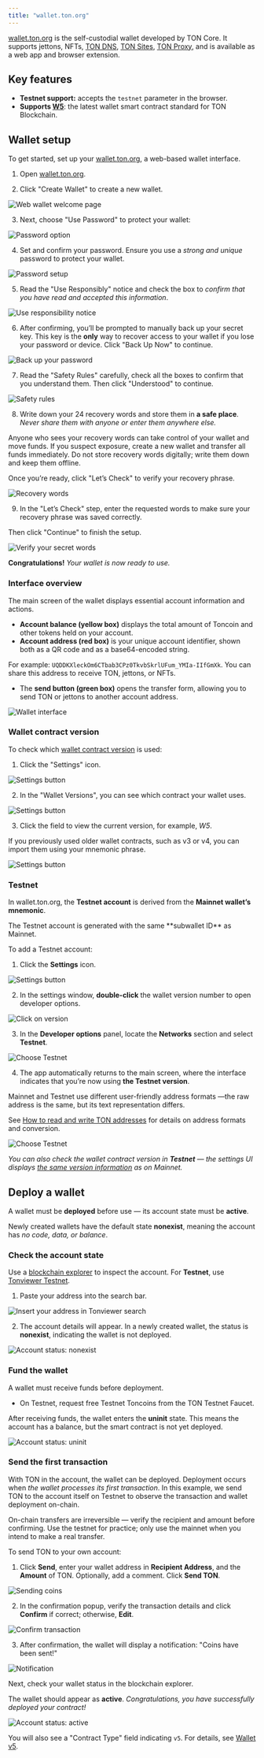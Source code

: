 ```yaml
---
title: "wallet.ton.org"
---
```



[wallet.ton.org](https://github.com/ton-blockchain/ton-wallet) is the self-custodial wallet developed by TON Core.
It supports jettons, NFTs, [TON DNS](/services/dns), [TON Sites](/services/sites), [TON Proxy](/services/proxy), and is available as a web app and browser extension.

## Key features

- **Testnet support:** accepts the `testnet` parameter in the browser.
- **Supports [W5](/standard/wallets/v5)**: the latest wallet smart contract standard for TON Blockchain.

## Wallet setup

To get started, set up your [wallet.ton.org](https://wallet.ton.org/), a web-based wallet interface.

1. Open [wallet.ton.org](https://wallet.ton.org/).

1. Click "Create Wallet" to create a new wallet.

<Image
  src="/resources/images/wallets/wallet-ton-org/welcome_page_light.png"
  darkSrc="/resources/images/wallets/wallet-ton-org/welcome_page_dark.png"
  alt="Web wallet welcome page"
/>

3. Next, choose "Use Password" to protect your wallet:

<Image
  src="/resources/images/wallets/wallet-ton-org/password_light.png"
  darkSrc="/resources/images/wallets/wallet-ton-org/password_dark.png"
  alt="Password option"
/>

4. Set and confirm your password.
   Ensure you use a _strong and unique_ password to protect your wallet.

<Image
  src="/resources/images/wallets/wallet-ton-org/creating_password_light.png"
  darkSrc="/resources/images/wallets/wallet-ton-org/creating_password_dark.png"
  alt="Password setup"
/>

5. Read the "Use Responsibly" notice and check the box to _confirm that you have read and accepted this information_.

<Image
  src="/resources/images/wallets/wallet-ton-org/responsibility_light.png"
  darkSrc="/resources/images/wallets/wallet-ton-org/responsibility_dark.png"
  alt="Use responsibility notice"
/>

6. After confirming, you’ll be prompted to manually back up your secret key.
   This key is the **only** way to recover access to your wallet if you lose your password or device.
   Click "Back Up Now" to continue.

<Image
  src="/resources/images/wallets/wallet-ton-org/backup_light.png"
  darkSrc="/resources/images/wallets/wallet-ton-org/backup_dark.png"
  alt="Back up your password"
/>

7. Read the "Safety Rules" carefully, check all the boxes to confirm that you understand them. Then click "Understood" to continue.

<Image
  src="/resources/images/wallets/wallet-ton-org/safety_light.png"
  darkSrc="/resources/images/wallets/wallet-ton-org/safety_dark.png"
  alt="Safety rules"
/>

8. Write down your 24 recovery words and store them in **a safe place**.
   _Never share them with anyone or enter them anywhere else._

<Aside
  type="danger"
  title="Secrets at risk"
>
  Anyone who sees your recovery words can take control of your wallet and move funds.
  If you suspect exposure, create a new wallet and transfer all funds immediately.
  Do not store recovery words digitally; write them down and keep them offline.
</Aside>

Once you’re ready, click "Let’s Check" to verify your recovery phrase.

<Image
  src="/resources/images/wallets/wallet-ton-org/secret_words_light.png"
  darkSrc="/resources/images/wallets/wallet-ton-org/secret_words_dark.png"
  alt="Recovery words"
/>

9. In the "Let’s Check" step, enter the requested words to make sure your recovery phrase was saved correctly.

Then click "Continue" to finish the setup.

<Image
  src="/resources/images/wallets/wallet-ton-org/verify_light.png"
  darkSrc="/resources/images/wallets/wallet-ton-org/verify_dark.png"
  alt="Verify your secret words"
/>

**Congratulations!** _Your wallet is now ready to use._

### Interface overview

The main screen of the wallet displays essential account information and actions.

- **Account balance (yellow box)** displays the total amount of Toncoin and other tokens held on your account.
- **Account address (red box)** is your unique account identifier, shown both as a QR code and as a base64-encoded string.

For example: `UQDDKXleckOm6CTbab3CPz0TkvbSkrlUFum_YMIa-IIfGmXk`.
You can share this address to receive TON, jettons, or NFTs.

- The **send button (green box)** opens the transfer form, allowing you to send TON or jettons to another account address.

<Image
  src="/resources/images/wallets/wallet-ton-org/ui_light.png"
  darkSrc="/resources/images/wallets/wallet-ton-org/ui_dark.png"
  alt="Wallet interface"
/>

### Wallet contract version

To check which [wallet contract version](/standard/wallets/comparison) is used:

1. Click the "Settings" icon.

<Image
  src="/resources/images/wallets/wallet-ton-org/settings_light.png"
  darkSrc="/resources/images/wallets/wallet-ton-org/settings_dark.png"
  alt="Settings button"
/>

2. In the "Wallet Versions", you can see which contract your wallet uses.

<Image
  src="/resources/images/wallets/wallet-ton-org/wallet_version_light.png"
  darkSrc="/resources/images/wallets/wallet-ton-org/wallet_version_dark.png"
  alt="Settings button"
/>

3. Click the field to view the current version, for example, _W5_.

If you previously used older wallet contracts, such as v3 or v4, you can import them using your mnemonic phrase.

<Image
  src="/resources/images/wallets/wallet-ton-org/contract_type_light.png"
  darkSrc="/resources/images/wallets/wallet-ton-org/contract_type_dark.png"
  alt="Settings button"
/>

### Testnet

In wallet.ton.org, the **Testnet account** is derived from the **Mainnet wallet’s mnemonic**.

<Aside
  type="caution"
>
  The Testnet account is generated with the same **subwallet ID** as Mainnet.
</Aside>

To add a Testnet account:

1. Click the **Settings** icon.

<Image
  src="/resources/images/wallets/wallet-ton-org/settings_light.png"
  darkSrc="/resources/images/wallets/wallet-ton-org/settings_dark.png"
  alt="Settings button"
/>

2. In the settings window, **double-click** the wallet version number to open developer options.

<Image
  src="/resources/images/wallets/wallet-ton-org/version_light.png"
  darkSrc="/resources/images/wallets/wallet-ton-org/version_dark.png"
  alt="Click on version"
/>

3. In the **Developer options** panel, locate the **Networks** section and select **Testnet**.

<Image
  src="/resources/images/wallets/wallet-ton-org/testnet_light.png"
  darkSrc="/resources/images/wallets/wallet-ton-org/testnet_dark.png"
  alt="Choose Testnet"
/>

4. The app automatically returns to the main screen, where the interface indicates that you’re now using **the Testnet version**.

<Aside type="note">
  Mainnet and Testnet use different user-friendly address formats —the raw address is the same, but its text representation differs.

  See [How to read and write TON addresses](/foundations/addresses/serialize#using-online-converter) for details on address formats and conversion.
</Aside>

<Image
  src="/resources/images/wallets/wallet-ton-org/testnet_version_light.png"
  darkSrc="/resources/images/wallets/wallet-ton-org/testnet_version_dark.png"
  alt="Choose Testnet"
/>

_You can also check the wallet contract version in **Testnet** — the settings UI displays [the same version information](/ecosystem/wallet-apps/web#wallet-contract-version) as on Mainnet._

## Deploy a wallet

A wallet must be **deployed** before use — its account state must be **active**.

Newly created wallets have the default state **nonexist**, meaning the account has _no code, data, or balance_.

### Check the account state

Use a [blockchain explorer](/ecosystem/explorers/overview) to inspect the account. For **Testnet**, use [Tonviewer Testnet](https://testnet.tonviewer.com/).

1. Paste your address into the search bar.

<Image
  src="/resources/images/wallets/wallet-ton-org/tonviewer_light.png"
  darkSrc="/resources/images/wallets/wallet-ton-org/tonviewer_dark.png"
  alt="Insert your address in Tonviewer search"
/>

2. The account details will appear. In a newly created wallet, the status is **nonexist**, indicating the wallet is not deployed.

<Image
  src="/resources/images/wallets/wallet-ton-org/address_nonexist_light.png"
  darkSrc="/resources/images/wallets/wallet-ton-org/address_nonexist_dark.png"
  alt="Account status: nonexist"
/>

### Fund the wallet

A wallet must receive funds before deployment.

- On Testnet, request free Testnet Toncoins from the TON Testnet Faucet.

After receiving funds, the wallet enters the **uninit** state. This means the account has a balance, but the smart contract is not yet deployed.

<Image
  src="/resources/images/wallets/wallet-ton-org/address_uninit_light.png"
  darkSrc="/resources/images/wallets/wallet-ton-org/address_uninit_dark.png"
  alt="Account status: uninit"
/>

### Send the first transaction

With TON in the account, the wallet can be deployed. Deployment occurs when _the wallet processes its first transaction_.
In this example, we send TON to the account itself on Testnet to observe the transaction and wallet deployment on-chain.

<Aside
  type="caution"
  title="Funds at risk"
>
  On-chain transfers are irreversible — verify the recipient and amount before confirming. Use the testnet for practice; only use the mainnet when you intend to make a real transfer.
</Aside>

To send TON to your own account:

1. Click **Send**, enter your wallet address in **Recipient Address**, and the **Amount** of TON. Optionally, add a comment. Click **Send TON**.

<Image
  src="/resources/images/wallets/wallet-ton-org/send_coins_light.png"
  darkSrc="/resources/images/wallets/wallet-ton-org/send_coins_dark.png"
  alt="Sending coins"
/>

2. In the confirmation popup, verify the transaction details and click **Confirm** if correct; otherwise, **Edit**.

<Image
  src="/resources/images/wallets/wallet-ton-org/confirm_light.png"
  darkSrc="/resources/images/wallets/wallet-ton-org/confirm_dark.png"
  alt="Confirm transaction"
/>

3. After confirmation, the wallet will display a notification: "Coins have been sent!"

<Image
  src="/resources/images/wallets/wallet-ton-org/notification_light.png"
  darkSrc="/resources/images/wallets/wallet-ton-org/notification_dark.png"
  alt="Notification"
/>

Next, check your wallet status in the blockchain explorer.

The wallet should appear as **active**. _Congratulations, you have successfully deployed your contract!_

<Image
  src="/resources/images/wallets/wallet-ton-org/active_light.png"
  darkSrc="/resources/images/wallets/wallet-ton-org/active_dark.png"
  alt="Account status: active"
/>

You will also see a "Contract Type" field indicating `v5`.
For details, see [Wallet v5](/standard/wallets/v5).
